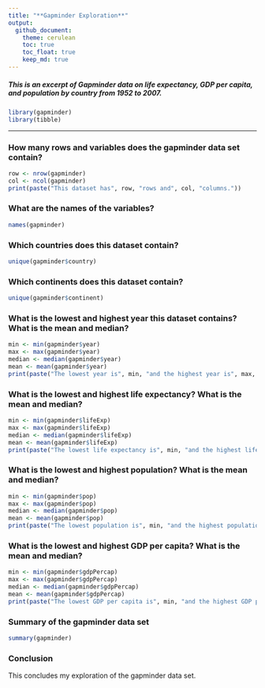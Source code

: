 ```yaml
---
title: "**Gapminder Exploration**"
output: 
  github_document:
    theme: cerulean
    toc: true
    toc_float: true
    keep_md: true
---
```

##### This is an excerpt of Gapminder data on life expectancy, GDP per capita, and population by country from 1952 to 2007.
```r
library(gapminder)
library(tibble)
```

--------------------------------------------------------------------------

### **How many rows and variables does the gapminder data set contain?**
```r
row <- nrow(gapminder)
col <- ncol(gapminder)
print(paste("This dataset has", row, "rows and", col, "columns."))

```
### **What are the names of the variables?**
```r
names(gapminder)
```
### **Which countries does this dataset contain?**
```r
unique(gapminder$country)
```

### **Which continents does this dataset contain?**
```r
unique(gapminder$continent)

```


### **What is the lowest and highest year this dataset contains? What is the mean and median?**
```r
min <- min(gapminder$year)
max <- max(gapminder$year)
median <- median(gapminder$year)
mean <- mean(gapminder$year)
print(paste("The lowest year is", min, "and the highest year is", max, ". The mean is", mean, "and the median is", median, trimws(".")))
```


### **What is the lowest and highest life expectancy? What is the mean and median?**
```r
min <- min(gapminder$lifeExp)
max <- max(gapminder$lifeExp)
median <- median(gapminder$lifeExp)
mean <- mean(gapminder$lifeExp)
print(paste("The lowest life expectancy is", min, "and the highest life expectancy is", max, "years. The mean is", mean, "and the median is", median, "."))

```

### **What is the lowest and highest population? What is the mean and median?**
```r
min <- min(gapminder$pop)
max <- max(gapminder$pop)
median <- median(gapminder$pop)
mean <- mean(gapminder$pop)
print(paste("The lowest population is", min, "and the highest population is", max, ". The mean is", mean, "and the median is", median,"."))

```


### **What is the lowest and highest GDP per capita? What is the mean and median?**
```r
min <- min(gapminder$gdpPercap)
max <- max(gapminder$gdpPercap)
median <- median(gapminder$gdpPercap)
mean <- mean(gapminder$gdpPercap)
print(paste("The lowest GDP per capita is", min, "and the highest GDP per capita is", max, ". The mean is", mean, "and the median is", median, "."))

```

### **Summary of the gapminder data set**
```r
summary(gapminder)

```

### **Conclusion**
This concludes my exploration of the gapminder data set.

